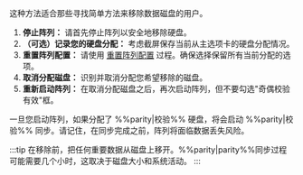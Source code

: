 这种方法适合那些寻找简单方法来移除数据磁盘的用户。

1. **停止阵列：** 请首先停止阵列以安全地移除硬盘。
2. **（可选）记录您的硬盘分配：** 考虑截屏保存当前从主选项卡的硬盘分配情况。
3. **重置阵列配置：** 请使用 [重置阵列配置](#reset-the-array-configuration) 过程。确保选择保留所有当前分配的选项。
4. **取消分配磁盘：** 识别并取消分配您希望移除的磁盘。
5. **重新启动阵列：** 在取消分配磁盘之后，再次启动阵列，但不要勾选"奇偶校验有效"框。

一旦您启动阵列，如果分配了 %%parity|校验%% 硬盘，将会启动 %%parity|校验%% 同步。请记住，在同步完成之前，阵列将面临数据丢失风险。

:::tip
在移除前，把任何重要数据从磁盘上移开。%%parity|parity%%同步过程可能需要几个小时，这取决于磁盘大小和系统活动。
:::
